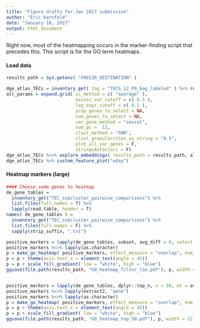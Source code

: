 ```yaml
---
title: "Figure drafts for Jan 2017 submission"
author: "Eric Kernfeld"
date: "January 18, 2017"
output: html_document
---
```



Right now, most of the heatmapping occurs in the marker-finding script that precedes this. 
This script is for the GO term heatmaps.

#### Load data

```r
results_path = Sys.getenv( "FREEZR_DESTINATION" )

dge_atlas_TECs = inventory_get( tag = "TECS_12_P0_bag_labeled" ) %>% readRDS
all_params = expand.grid( cc_method = c( "average" ),
                          excess_var_cutoff = c( 0.5 ),
                          log_expr_cutoff = c( 0.1 ), 
                          prop_genes_to_select = NA, 
                          num_genes_to_select = NA, 
                          var_gene_method = "seurat",
                          num_pc =  12, 
                          clust_method = "SNN",
                          clust_granularities_as_string = "0.5",
                          plot_all_var_genes = F,
                          stringsAsFactors = F)
dge_atlas_TECs %<>% explore_embeddings( results_path = results_path, all_params)
dge_atlas_TECs %>% custom_feature_plot("eday")
```

#### Heatmap markers (large)

```r
#### Choose some genes to heatmap
de_gene_tables =
  inventory_get("TEC_subcluster_pairwise_comparisons") %>% 
  list.files(full.names = T) %>%
  lapply(read.table, header = T)
names( de_gene_tables ) = 
  inventory_get("TEC_subcluster_pairwise_comparisons") %>%
  list.files(full.names = F) %>%
  sapply(strip_suffix, ".txt")

positive_markers = lapply(de_gene_tables, subset, avg_diff > 0, select = "gene", drop = T, USE.NAMES = T)
positive_markers %<>% lapply(as.character)
p = make_go_heatmap( positive_markers, effect_measure = "overlap", num_genes_tested = nrow(dge_atlas_TECs@data) ) 
p = p + theme(axis.text.x = element_text(angle = 45))
p = p + scale_fill_gradient( low = "white", high = "blue")
ggsave(file.path(results_path, "GO_heatmap_filter_lax.pdf"), p, width = 9, height = 11)


positive_markers = lapply(de_gene_tables, dplyr::top_n, n = 50, wt = avg_diff )
positive_markers %<>% lapply(extract2, "gene")
positive_markers %<>% lapply(as.character)
p = make_go_heatmap( positive_markers, effect_measure = "overlap", num_genes_tested = nrow(dge_atlas_TECs@data) ) 
p = p + theme(axis.text.x = element_text(angle = 45))
p = p + scale_fill_gradient( low = "white", high = "blue")
ggsave(file.path(results_path, "GO_heatmap_top_50.pdf"), p, width = 12, height = 11)
```
